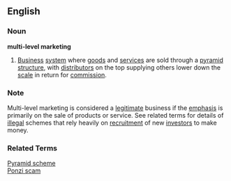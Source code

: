 ==English==
===Noun===
'''multi-level marketing''' 
# [[Business]] [[system]] where [[goods]] and [[services]] are sold through a [[pyramid]] [[structure]], with [[distributor]]s on the top supplying others lower down the [[scale]] in return for [[commission]].
===Note===
Multi-level marketing is considered a [[legitimate]] business if the [[emphasis]] is primarily on the sale of products or service.  See related terms for details of [[illegal]] schemes that rely heavily on [[recruitment]] of new [[investor]]s to make money.
===Related Terms===
[[Pyramid scheme]]<br>
[[Ponzi scam]]